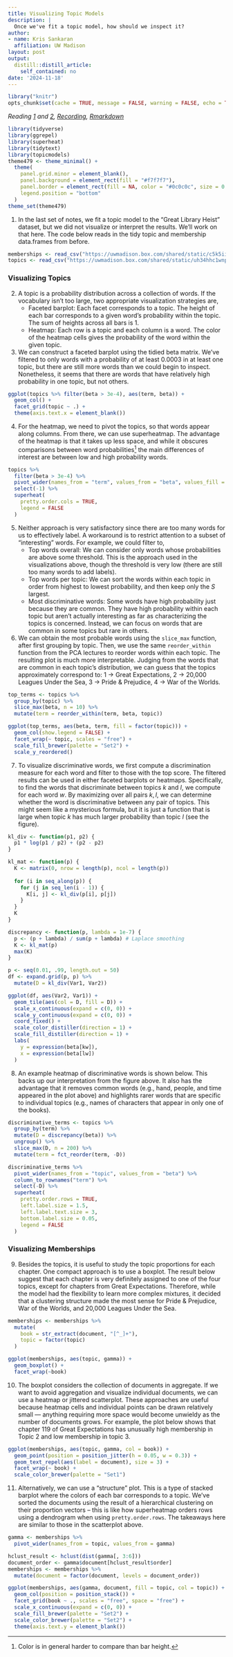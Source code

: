 ```yaml
---
title: Visualizing Topic Models
description: |
  Once we've fit a topic model, how should we inspect it?
author:
- name: Kris Sankaran
  affiliation: UW Madison
layout: post
output:
  distill::distill_article:
    self_contained: no
date: '2024-11-18'
---
```


```r
library("knitr")
opts_chunk$set(cache = TRUE, message = FALSE, warning = FALSE, echo = TRUE)
```

_Reading [1](https://www.tidytextmining.com/topicmodeling.html) and [2](https://github.com/krisrs1128/stat479/blob/master/_posts/2021-03-30-week11-3/week11-3.Rmd), [Recording](https://mediaspace.wisc.edu/media/Week%2011%20%5B3%5D%20Visualizing%20Topic%20Models/1_t6bn2guv), [Rmarkdown](https://github.com/krisrs1128/stat436_notes/blob/main/notes/2024-12-27-week11-3.Rmd)_

```r
library(tidyverse)
library(ggrepel)
library(superheat)
library(tidytext)
library(topicmodels)
theme479 <- theme_minimal() + 
  theme(
    panel.grid.minor = element_blank(),
    panel.background = element_rect(fill = "#f7f7f7"),
    panel.border = element_rect(fill = NA, color = "#0c0c0c", size = 0.6),
    legend.position = "bottom"
  )
theme_set(theme479)
```

1. In the last set of notes, we fit a topic model to the "Great Library Heist"
dataset, but we did not visualize or interpret the results. We’ll work on that
here. The code below reads in the tidy topic and membership data.frames from
before.

```r
memberships <- read_csv("https://uwmadison.box.com/shared/static/c5k5iinwo9au44fb3lc00vq6isbi72c5.csv")
topics <- read_csv("https://uwmadison.box.com/shared/static/uh34hhc1wnp072zcryisvgr3z0yh25ad.csv")
```

### Visualizing Topics

2. A topic is a probability distribution across a collection of words. If the
vocabulary isn’t too large, two appropriate visualization strategies are,
  	* Faceted barplot: Each facet corresponds to a topic. The height of each bar
  	corresponds to a given word’s probability within the topic. The sum of heights
  	across all bars is 1. 
  	* Heatmap: Each row is a topic and each column is a word. The color of the
  	heatmap cells gives the probability of the word within the given topic.
	
3. We can construct a faceted barplot using the tidied beta matrix. We've
filtered to only words with a probability of at least $0.0003$ in at least one
topic, but there are still more words than we could begin to inspect.
Nonetheless, it seems that there are words that have relatively high probability
in one topic, but not others.

```r
ggplot(topics %>% filter(beta > 3e-4), aes(term, beta)) +
  geom_col() +
  facet_grid(topic ~ .) +
  theme(axis.text.x = element_blank())
```

4. For the heatmap, we need to pivot the topics, so that words appear along
columns. From there, we can use superheatmap. The advantage of the heatmap is
that it takes up less space, and while it obscures comparisons between word
probabilities^[Color is in general harder to compare than bar height.] the main
differences of interest are between low and high probability words.

```r
topics %>%
  filter(beta > 3e-4) %>%
  pivot_wider(names_from = "term", values_from = "beta", values_fill = 0) %>%
  select(-1) %>%
  superheat(
    pretty.order.cols = TRUE,
    legend = FALSE
  )
```

5. Neither approach is very satisfactory since there are too many words for us
to effectively label. A workaround is to restrict attention to a subset of
"interesting" words. For example, we could filter to,
    * Top words overall: We can consider only words whose probabilities are
    above some threshold. This is the approach used in the visualizations above,
    though the threshold is very low (there are still too many words to add
    labels).
  	* Top words per topic: We can sort the words within each topic in order from
  	highest to lowest probability, and then keep only the $S$ largest.
  	* Most discriminative words: Some words have high probability just because
  	they are common. They have high probability within each topic but aren't
  	actually interesting as far as characterizing the topics is concerned.
  	Instead, we can focus on words that are common in some topics but rare in
  	others.
  	
6. We can obtain the most probable words using the `slice_max` function, after
first grouping by topic. Then, we use the same `reorder_within` function from
the PCA lectures to reorder words within each topic. The resulting plot is much
more interpretable. Judging from the words that are common in each topic's
distribution, we can guess that the topics approximately correspond to: 1 ->
Great Expectations, 2 -> 20,000 Leagues Under the Sea, 3 -> Pride & Prejudice, 4
-> War of the Worlds.

```r
top_terms <- topics %>%
  group_by(topic) %>%
  slice_max(beta, n = 10) %>%
  mutate(term = reorder_within(term, beta, topic))

ggplot(top_terms, aes(beta, term, fill = factor(topic))) +
  geom_col(show.legend = FALSE) +
  facet_wrap(~ topic, scales = "free") +
  scale_fill_brewer(palette = "Set2") +
  scale_y_reordered()
```

7. To visualize discriminative words, we first compute a discrimination measure
for each word and filter to those with the top score. The filtered results can
be used in either faceted barplots or heatmaps. Specifically, to find the words
that discriminate between topics $k$ and $l$, we compute
\begin{align*}
D\left(k, l\right) := \beta_{kw}\log\left(\frac{\beta_{kw}}{\beta_{lw}}\right) + \left(\beta_{lw} - \beta_{kw}\right)
\end{align*}
for each word $w$. By maximizing over all pairs $k, l$, we can determine whether
the word is discriminative between any pair of topics. This might seem like a
mysterious formula, but it is just a function that is large when topic $k$ has
much larger probability than topic $l$ (see the figure).

```r
kl_div <- function(p1, p2) {
  p1 * log(p1 / p2) + (p2 - p2)
}

kl_mat <- function(p) {
  K <- matrix(0, nrow = length(p), ncol = length(p))
  
  for (i in seq_along(p)) {
    for (j in seq_len(i - 1)) {
      K[i, j] <- kl_div(p[i], p[j])
    }
  }
  K
}

discrepancy <- function(p, lambda = 1e-7) {
  p <- (p + lambda) / sum(p + lambda) # Laplace smoothing
  K <- kl_mat(p)
  max(K)
}
```


```r
p <- seq(0.01, .99, length.out = 50)
df <- expand.grid(p, p) %>%
  mutate(D = kl_div(Var1, Var2))

ggplot(df, aes(Var2, Var1)) +
  geom_tile(aes(col = D, fill = D)) +
  scale_x_continuous(expand = c(0, 0)) +
  scale_y_continuous(expand = c(0, 0)) +
  coord_fixed() +
  scale_color_distiller(direction = 1) +
  scale_fill_distiller(direction = 1) +
  labs(
    y = expression(beta[kw]),
    x = expression(beta[lw])
  )
```

8. An example heatmap of discriminative words is shown below. This backs up our
interpretation from the figure above. It also has the advantage that it removes
common words (e.g., hand, people, and time appeared in the plot above) and
highlights rarer words that are specific to individual topics (e.g., names of
characters that appear in only one of the books).

```r
discriminative_terms <- topics %>%
  group_by(term) %>%
  mutate(D = discrepancy(beta)) %>%
  ungroup() %>%
  slice_max(D, n = 200) %>%
  mutate(term = fct_reorder(term, -D))

discriminative_terms %>%
  pivot_wider(names_from = "topic", values_from = "beta") %>%
  column_to_rownames("term") %>%
  select(-D) %>%
  superheat(
    pretty.order.rows = TRUE,
    left.label.size = 1.5,
    left.label.text.size = 3,
    bottom.label.size = 0.05,
    legend = FALSE
  )
```

### Visualizing Memberships

9. Besides the topics, it is useful to study the topic proportions for each
chapter. One compact approach is to use a boxplot. The result below suggest that
each chapter is very definitely assigned to one of the four topics, except for
chapters from Great Expectations. Therefore, while the model had the flexibility
to learn more complex mixtures, it decided that a clustering structure made the
most sense for Pride & Prejudice, War of the Worlds, and 20,000 Leagues Under
the Sea.

```r
memberships <- memberships %>%
  mutate(
    book = str_extract(document, "[^_]+"),
    topic = factor(topic)
  )

ggplot(memberships, aes(topic, gamma)) +
  geom_boxplot() +
  facet_wrap(~book)
```
10. The boxplot considers the collection of documents in aggregate. If we want
to avoid aggregation and visualize individual documents, we can use a heatmap or
jittered scatterplot. These approaches are useful because heatmap cells and
individual points can be drawn relatively small — anything requiring more space
would become unwieldy as the number of documents grows. For example, the plot
below shows that chapter 119 of Great Expectations has unusually high membership
in Topic 2 and low membership in topic 3.

```r
ggplot(memberships, aes(topic, gamma, col = book)) +
  geom_point(position = position_jitter(h = 0.05, w = 0.3)) +
  geom_text_repel(aes(label = document), size = 3) +
  facet_wrap(~ book) +
  scale_color_brewer(palette = "Set1")
```

11. Alternatively, we can use a "structure" plot. This is a type of stacked
barplot where the colors of each bar corresponds to a topic. We've sorted the
documents using the result of a hierarchical clustering on their proportion
vectors -- this is like how superheatmap orders rows using a dendrogram when
using `pretty.order.rows`. The takeaways here are similar to those in the
scatterplot above.

```r
gamma <- memberships %>%
  pivot_wider(names_from = topic, values_from = gamma)
```

```r
hclust_result <- hclust(dist(gamma[, 3:6]))
document_order <- gamma$document[hclust_result$order]
memberships <- memberships %>%
  mutate(document = factor(document, levels = document_order))

ggplot(memberships, aes(gamma, document, fill = topic, col = topic)) +
  geom_col(position = position_stack()) +
  facet_grid(book ~ ., scales = "free", space = "free") +
  scale_x_continuous(expand = c(0, 0)) +
  scale_fill_brewer(palette = "Set2") +
  scale_color_brewer(palette = "Set2") +
  theme(axis.text.y = element_blank())
```
